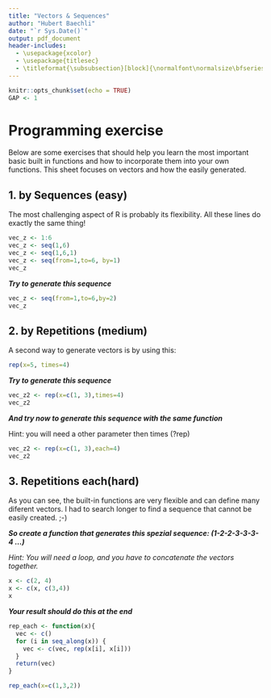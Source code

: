 ---
title: "Vectors & Sequences"
author: "Hubert Baechli"
date: "`r Sys.Date()`"
output: pdf_document
header-includes:
  - \usepackage{xcolor}
  - \usepackage{titlesec}
  - \titleformat{\subsubsection}[block]{\normalfont\normalsize\bfseries\color{green}}{}{0em}{}
---

```{r setup, include=FALSE}
knitr::opts_chunk$set(echo = TRUE)
GAP <- 1
```

# Programming exercise

Below are some exercises that should help you learn the most important basic built in functions and how to incorporate them into your own functions. This sheet focuses on vectors and how the easily generated.

## 1. by Sequences (easy)

The most challenging aspect of R is probably its flexibility. All these lines do exactly the same thing!

```{r}
vec_z <- 1:6
vec_z <- seq(1,6)
vec_z <- seq(1,6,1)
vec_z <- seq(from=1,to=6, by=1)
vec_z
```

***Try to generate this sequence***

```{r, echo = FALSE}
vec_z <- seq(from=1,to=6,by=2)
vec_z
```

## 2. by Repetitions (medium)

A second way to generate vectors is by using this:

```{r}
rep(x=5, times=4)
```

***Try to generate this sequence***

```{r, echo=FALSE}
vec_z2 <- rep(x=c(1, 3),times=4)
vec_z2
```

***And try now to generate this sequence with the same function***

Hint: you will need a other parameter then times (?rep)

```{r, echo=FALSE}
vec_z2 <- rep(x=c(1, 3),each=4)
vec_z2
```

## 3. Repetitions each(hard)

As you can see, the built-in functions are very flexible and can define many diferent vectors. I had to search longer to find a sequence that cannot be easily created. ;-)

***So create a function that generates this spezial sequence: (1-2-2-3-3-3-4 ...)***

*Hint: You will need a loop, and you have to concatenate the vectors together.*

```{r}
x <- c(2, 4) 
x <- c(x, c(3,4))
x
```

***Your result should do this at the end***

```{r, echo = FALSE}
rep_each <- function(x){
  vec <- c() 
  for (i in seq_along(x)) {
    vec <- c(vec, rep(x[i], x[i]))
  }
  return(vec)
}
```

```{r}
rep_each(x=c(1,3,2))
```
